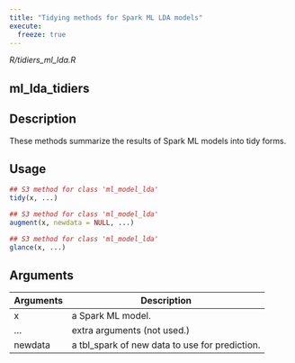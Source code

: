 ```yaml
---
title: "Tidying methods for Spark ML LDA models"
execute:
  freeze: true
---
```


*R/tidiers_ml_lda.R*

## ml_lda_tidiers

## Description
These methods summarize the results of Spark ML models into tidy forms. 


## Usage
```r
## S3 method for class 'ml_model_lda'
tidy(x, ...) 

## S3 method for class 'ml_model_lda'
augment(x, newdata = NULL, ...) 

## S3 method for class 'ml_model_lda'
glance(x, ...) 
```

## Arguments
|Arguments|Description|
|---|---|
| x | a Spark ML model. |
| ... | extra arguments (not used.) |
| newdata | a tbl_spark of new data to use for prediction. |







